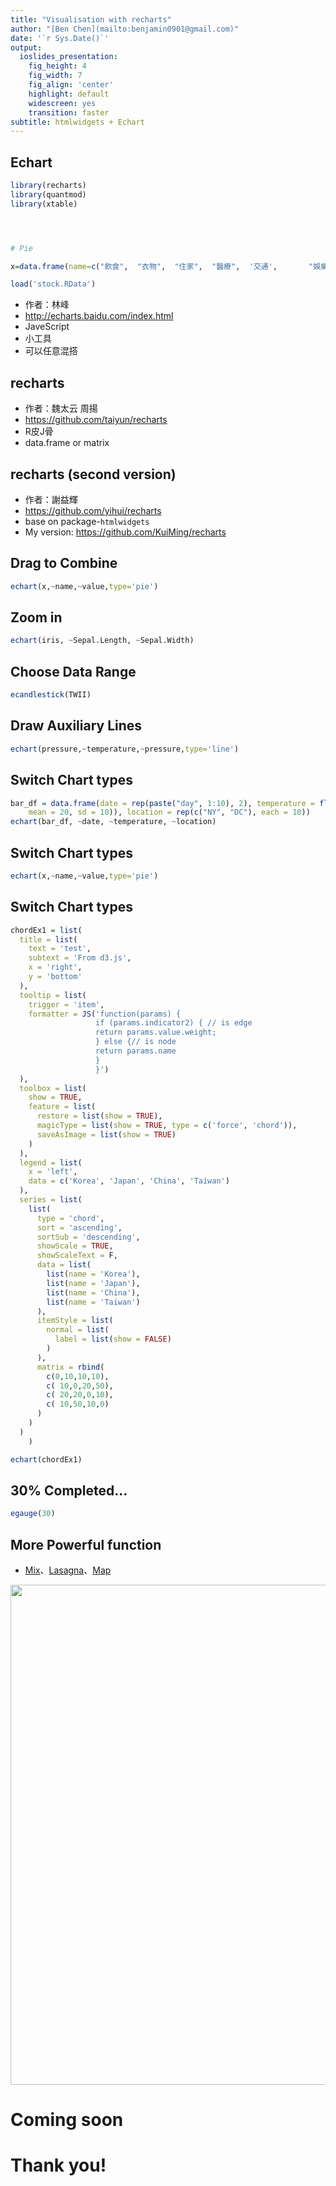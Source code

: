 ```yaml
---
title: "Visualisation with recharts"
author: "[Ben Chen](mailto:benjamin0901@gmail.com)"
date: '`r Sys.Date()`'
output: 
  ioslides_presentation:
    fig_height: 4
    fig_width: 7
    fig_align: 'center'
    highlight: default
    widescreen: yes
    transition: faster
subtitle: htmlwidgets + Echart 
---
```


## Echart
```r
library(recharts)
library(quantmod)
library(xtable)




# Pie

x=data.frame(name=c("飲食",  "衣物",  "住家",  "醫療",  '交通',		"娛樂",	'教育'),value=c(22,10,30,40,25,10,10))

load('stock.RData')

```
- 作者：林峰
- <a href='http://echarts.baidu.com/index.html'>http://echarts.baidu.com/index.html</a>
- JaveScript
- 小工具
- 可以任意混搭


## recharts

- 作者：魏太云 周揚
- <a href='https://github.com/taiyun/recharts'>https://github.com/taiyun/recharts</a>
- R皮J骨
- data.frame or matrix


## recharts (second version)

- 作者：謝益輝
- <a href='https://github.com/yihui/recharts'>https://github.com/yihui/recharts</a>
- base on package-`htmlwidgets`
- My version: <a href='https://github.com/KuiMing/recharts'>https://github.com/KuiMing/recharts</a>

## Drag to Combine

```r
echart(x,~name,~value,type='pie')
```

## Zoom in 

```r
echart(iris, ~Sepal.Length, ~Sepal.Width)
```

## Choose Data Range 

```r

ecandlestick(TWII)
```

## Draw Auxiliary Lines
```r
echart(pressure,~temperature,~pressure,type='line')
```

## Switch Chart types
```r
bar_df = data.frame(date = rep(paste("day", 1:10), 2), temperature = floor(rnorm(n = 20, 
    mean = 20, sd = 10)), location = rep(c("NY", "DC"), each = 10))
echart(bar_df, ~date, ~temperature, ~location)
```

## Switch Chart types
```r
echart(x,~name,~value,type='pie')
```

## Switch Chart types
```r
chordEx1 = list(
  title = list(
    text = 'test',
    subtext = 'From d3.js',
    x = 'right',
    y = 'bottom'
  ),
  tooltip = list(
    trigger = 'item',
    formatter = JS('function(params) {
                   if (params.indicator2) { // is edge
                   return params.value.weight;
                   } else {// is node
                   return params.name
                   }
                   }')
  ),
  toolbox = list(
    show = TRUE,
    feature = list(
      restore = list(show = TRUE),
      magicType = list(show = TRUE, type = c('force', 'chord')),
      saveAsImage = list(show = TRUE)
    )
  ),
  legend = list(
    x = 'left',
    data = c('Korea', 'Japan', 'China', 'Taiwan')
  ),
  series = list(
    list(
      type = 'chord',
      sort = 'ascending',
      sortSub = 'descending',
      showScale = TRUE,
      showScaleText = F,
      data = list(
        list(name = 'Korea'),
        list(name = 'Japan'),
        list(name = 'China'),
        list(name = 'Taiwan')
      ),
      itemStyle = list(
        normal = list(
          label = list(show = FALSE)
        )
      ),
      matrix = rbind(
        c(0,10,10,10),
        c( 10,0,20,50),
        c( 20,20,0,10),
        c( 10,50,10,0)
      )
    )
  )
    )

echart(chordEx1)
```

## 30% Completed...
```r
egauge(30)
```


## More Powerful function

- <a href='http://echarts.baidu.com/doc/example/mix12.html' width=800 height=500>Mix</a>、<a href='http://echarts.baidu.com/doc/example/lasagna.html' >Lasagna</a>、<a href='http://echarts.baidu.com/doc/example/map11.html'>Map</a>

<img src='others.png' width=800></img>

# Coming soon

# Thank you!
